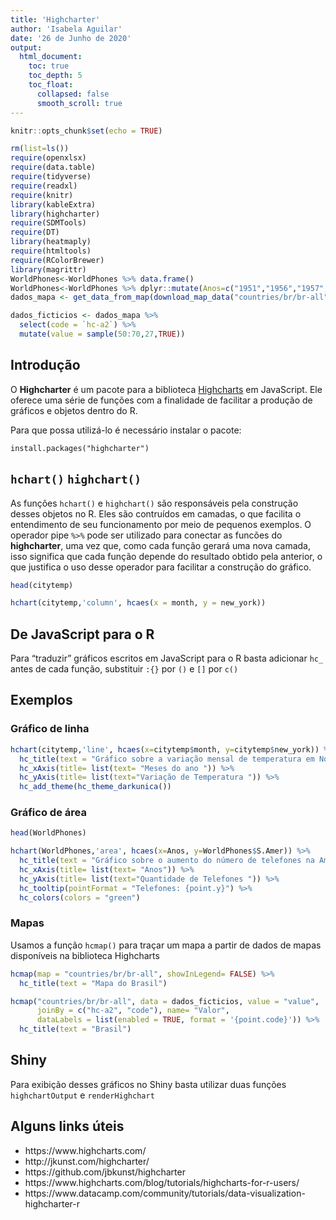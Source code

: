 ```yaml
---
title: 'Highcharter'
author: 'Isabela Aguilar'
date: '26 de Junho de 2020'
output: 
  html_document:
    toc: true
    toc_depth: 5
    toc_float: 
      collapsed: false
      smooth_scroll: true
---
```


```r
knitr::opts_chunk$set(echo = TRUE)
```
```r
rm(list=ls())
require(openxlsx)
require(data.table)
require(tidyverse)
require(readxl)
require(knitr)
library(kableExtra)
library(highcharter)
require(SDMTools)
require(DT)
library(heatmaply)
require(htmltools)
require(RColorBrewer)
library(magrittr)
WorldPhones<-WorldPhones %>% data.frame()
WorldPhones<-WorldPhones %>% dplyr::mutate(Anos=c("1951","1956","1957","1958","1959","1960","1961")) 
dados_mapa <- get_data_from_map(download_map_data("countries/br/br-all"))

dados_ficticios <- dados_mapa %>% 
  select(code = `hc-a2`) %>% 
  mutate(value = sample(50:70,27,TRUE))
```

<!-- <https://www.require-r.com/tutorials/highcharter/> -->
<!-- <https://rstudio-pubs-static.s3.amazonaws.com/416276_629b1efa9d48426e921db06cbacd3776.html> -->

## Introdução

  O **Highcharter** é um pacote para a biblioteca [Highcharts](https://www.highcharts.com/) em JavaScript. Ele oferece uma série de funções com a finalidade de facilitar a produção de gráficos e objetos dentro do R. 

  Para que possa utilizá-lo é necessário instalar o pacote: 


```{}
install.packages("highcharter")
```

## ```hchart()```   ```highchart()```

  As funções ```hchart()``` e ```highchart()``` são responsáveis pela construção desses objetos no R. Eles são contruídos em camadas, o que facilita o entendimento de seu funcionamento por meio de pequenos exemplos. O operador pipe ``` %>% ```  pode ser utilizado para conectar as funcões do **highcharter**, uma vez que, como cada função gerará uma nova camada, isso significa que cada função depende do resultado obtido pela anterior, o que justifica o uso desse operador para facilitar a construção do gráfico.

<div class = "row">
<div class = "col-md-12">

```r
head(citytemp)
```


```r
hchart(citytemp,'column', hcaes(x = month, y = new_york))
```

</div>
</div>

## De JavaScript para o R

  Para "traduzir" gráficos escritos em JavaScript para o R basta adicionar `hc_` antes de cada função, substituir `:{}` por `()` e `[]` por `c()`

## Exemplos 

### Gráfico de linha

```r
hchart(citytemp,'line', hcaes(x=citytemp$month, y=citytemp$new_york)) %>% 
  hc_title(text = "Gráfico sobre a variação mensal de temperatura em Nova York") %>% 
  hc_xAxis(title= list(text= "Meses do ano ")) %>%
  hc_yAxis(title= list(text="Variação de Temperatura ")) %>% 
  hc_add_theme(hc_theme_darkunica())
```

### Gráfico de área

```r
head(WorldPhones)
```

```r
hchart(WorldPhones,'area', hcaes(x=Anos, y=WorldPhones$S.Amer)) %>% 
  hc_title(text = "Gráfico sobre o aumento do número de telefones na América do Sul") %>% 
  hc_xAxis(title= list(text= "Anos")) %>%
  hc_yAxis(title= list(text="Quantidade de Telefones ")) %>% 
  hc_tooltip(pointFormat = "Telefones: {point.y}") %>% 
  hc_colors(colors = "green")

```

### Mapas

Usamos a função ```hcmap()``` para traçar um mapa a partir de dados de mapas disponíveis na biblioteca Highcharts

```r
hcmap(map = "countries/br/br-all", showInLegend= FALSE) %>%
  hc_title(text = "Mapa do Brasil")
```

```r
hcmap("countries/br/br-all", data = dados_ficticios, value = "value",
      joinBy = c("hc-a2", "code"), name= "Valor",
      dataLabels = list(enabled = TRUE, format = '{point.code}')) %>%
  hc_title(text = "Brasil") 
```

## Shiny

Para exibição desses gráficos no Shiny basta utilizar duas funções `highchartOutput` e `renderHighchart`

## Alguns links úteis

- https://www.highcharts.com/
- http://jkunst.com/highcharter/
- https://github.com/jbkunst/highcharter
- https://www.highcharts.com/blog/tutorials/highcharts-for-r-users/
- https://www.datacamp.com/community/tutorials/data-visualization-highcharter-r
